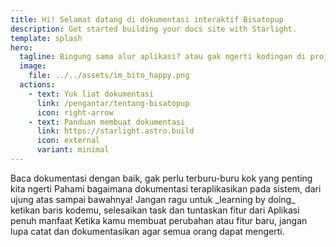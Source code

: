 ```yaml
---
title: Hi! Selamat datang di dokumentasi interaktif Bisatopup
description: Get started building your docs site with Starlight.
template: splash
hero:
  tagline: Bingung sama alur aplikasi? atau gak ngerti kodingan di projek? tenang aja ada Bito yang bantuin nyedian dokumentasi disini!
  image:
    file: ../../assets/im_bito_happy.png
  actions:
    - text: Yuk liat dokumentasi
      link: /pengantar/tentang-bisatopup
      icon: right-arrow
    - text: Panduan membuat dokumentasi
      link: https://starlight.astro.build
      icon: external
      variant: minimal
---
```




<CardGrid stagger>
	<Card title="Baca dokumentasi" icon="open-book">
		Baca dokumentasi dengan baik, gak perlu terburu-buru kok yang penting kita ngerti
	</Card>
	<Card title="Pahami penerapan pada sistem" icon="pencil">
		Pahami bagaimana dokumentasi teraplikasikan pada sistem, dari ujung atas sampai bawahnya!
	</Card>
	<Card title="Mulai buat perubahan!" icon="add-document">
		Jangan ragu untuk _learning by doing_ ketikan baris kodemu, selesaikan task dan tuntaskan fitur dari Aplikasi penuh manfaat
	</Card>
	<Card title="Buat dokumentasi ulang" icon="setting">
		Ketika kamu membuat perubahan atau fitur baru, jangan lupa catat dan dokumentasikan agar semua orang dapat mengerti.
	</Card>
	
</CardGrid>
